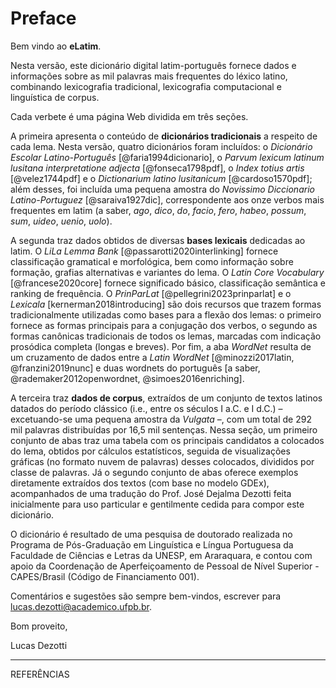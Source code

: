 # Preface {.unnumbered}

Bem vindo ao **eLatim**.

Nesta versão, este dicionário digital latim-português fornece dados e informações sobre as mil palavras mais frequentes do léxico latino, combinando lexicografia tradicional, lexicografia computacional e linguística de corpus.

Cada verbete é uma página Web dividida em três seções.

A primeira apresenta o conteúdo de **dicionários tradicionais** a respeito de cada lema. Nesta versão, quatro dicionários foram incluídos: o *Dicionário Escolar Latino-Português* [@faria1994dicionario], o *Parvum lexicum latinum lusitana interpretatione adjecta* [@fonseca1798pdf], o *Index totius artis* [@velez1744pdf] e o *Dictionarium latino lusitanicum* [@cardoso1570pdf]; além desses, foi incluída uma pequena amostra do *Novissimo Diccionario Latino-Portuguez* [@saraiva1927dic], correspondente aos onze verbos mais frequentes em latim (a saber, *ago*, *dico*, *do*, *facio*, *fero*, *habeo*, *possum*, *sum*, *uideo*, *uenio*, *uolo*).

A segunda traz dados obtidos de diversas **bases lexicais** dedicadas ao latim.
O *LiLa Lemma Bank* [@passarotti2020interlinking] fornece classificação gramatical e morfológica, bem como informação sobre formação, grafias alternativas e variantes do lema.
O *Latin Core Vocabulary* [@francese2020core] fornece significado básico, classificação semântica e ranking de frequência.
O *PrinParLat* [@pellegrini2023prinparlat] e o *Lexicala* [kernerman2018introducing] são dois recursos que trazem formas tradicionalmente utilizadas como bases para a flexão dos lemas: o primeiro fornece as formas principais para a conjugação dos verbos, o segundo as formas canônicas tradicionais de todos os lemas, marcadas com indicação prosódica completa (longas e breves).
Por fim, a aba *WordNet* resulta de um cruzamento de dados entre a *Latin WordNet* [@minozzi2017latin, @franzini2019nunc] e duas wordnets do português [a saber, @rademaker2012openwordnet, @simoes2016enriching].

A terceira traz **dados de corpus**, extraídos de um conjunto de textos latinos datados do período clássico (i.e., entre os séculos I a.C. e I d.C.) -- excetuando-se uma pequena amostra da *Vulgata* --, com um total de 292 mil palavras distribuídas por 16,5 mil sentenças.
Nessa seção, um primeiro conjunto de abas traz uma tabela com os principais candidatos a colocados do lema, obtidos por cálculos estatísticos, seguida de visualizações gráficas (no formato nuvem de palavras) desses colocados, divididos por classe de palavras.
Já o segundo conjunto de abas oferece exemplos diretamente extraídos dos textos (com base no modelo GDEx), acompanhados de uma tradução do Prof. José Dejalma Dezotti feita inicialmente para uso particular e gentilmente cedida para compor este dicionário.

O dicionário é resultado de uma pesquisa de doutorado realizada no Programa de Pós-Graduação em Linguística e Língua Portuguesa da Faculdade de Ciências e Letras da UNESP, em Araraquara, e contou com apoio da Coordenação de Aperfeiçoamento de Pessoal de Nível Superior - CAPES/Brasil (Código de Financiamento 001).

Comentários e sugestões são sempre bem-vindos, escrever para [lucas.dezotti@academico.ufpb.br](mailto:lucas.dezotti@academico.ufpb.br).

Bom proveito,

Lucas Dezotti

--------------------------------------------
REFERÊNCIAS